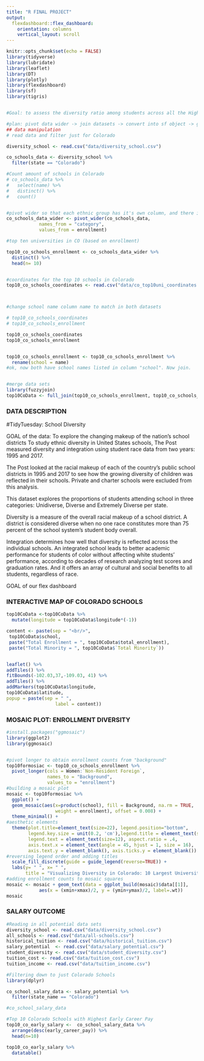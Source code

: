 ```yaml
---
title: "R FINAL PROJECT"
output: 
  flexdashboard::flex_dashboard:
    orientation: columns
    vertical_layout: scroll
---
```


```r
knitr::opts_chunk$set(echo = FALSE)
library(tidyverse)
library(lubridate)
library(leaflet)
library(DT)
library(plotly)
library(flexdashboard)
library(sf)
library(tigris)


#Goal: to assess the diversity ratio among students across all the Higher Education institutions in Colorado

#plan: pivot data wider -> join datasets -> convert into sf object -> good to map
## data manipulation
# read data and filter just for Colorado

diversity_school <- read.csv("data/diversity_school.csv")

co_schools_data <- diversity_school %>% 
  filter(state == "Colorado") 

#Count amount of schools in Colorado
# co_schools_data %>% 
#   select(name) %>%
#   distinct() %>%
#   count()


#pivot wider so that each ethnic group has it's own column, and there is only one University name in the names column
co_schools_data_wider <- pivot_wider(co_schools_data,
            names_from = "category",
            values_from = enrollment)

#top ten universities in CO (based on enrollment)

top10_co_schools_enrollment <- co_schools_data_wider %>%
  distinct() %>%
  head(n= 10)


#coordinates for the top 10 schools in Colorado
top10_co_schools_coordinates <- read.csv("data/co_top10uni_coordinates.csv")



#change school name column name to match in both datasets

# top10_co_schools_coordinates
# top10_co_schools_enrollment

top10_co_schools_coordinates
top10_co_schools_enrollment


top10_co_schools_enrollment <- top10_co_schools_enrollment %>%
  rename(school = name)
#ok, now both have school names listed in column "school". Now join.


#merge data sets
library(fuzzyjoin)
top10CoData <- full_join(top10_co_schools_enrollment, top10_co_schools_coordinates, by = "school")

```

### DATA DESCRIPTION

#TidyTuesday: School Diversity 

GOAL of the data: To explore the changing makeup of the nation’s school districts
To study ethnic diversity in United States schools, The Post measured diversity and integration using student race data from two years: 1995 and 2017.

The Post looked at the racial makeup of each of the country’s public school districts in 1995 and 2017 to see how the growing diversity of children was reflected in their schools. Private and charter schools were excluded from this analysis.

This dataset explores the proportions of students attending school in three categories: Unidiverse, Diverse and Extremely Diverse per state.

Diversity is a measure of the overall racial makeup of a school district. A district is considered diverse when no one race constitutes more than 75 percent of the school system’s student body overall.

Integration determines how well that diversity is reflected across the individual schools. An integrated school leads to better academic performance for students of color without affecting white students’ performance, according to decades of research analyzing test scores and graduation rates. And it offers an array of cultural and social benefits to all students, regardless of race.



GOAL of our flex dashboard

### INTERACTIVE MAP OF COLORADO SCHOOLS


```r
top10CoData <-top10CoData %>%
  mutate(longitude = top10CoData$longitude*(-1))

content <- paste(sep = "<br/>",
 top10CoData$school,
 paste("Total Enrollment = ", top10CoData$total_enrollment),
 paste("Total Minority = ", top10CoData$`Total Minority`))


leaflet() %>%
addTiles() %>%
fitBounds(-102.03,37,-109.03, 41) %>%
addTiles() %>%
addMarkers(top10CoData$longitude,
top10CoData$latitude,
popup = paste(sep = " ",
                  label = content))
```



### MOSAIC PLOT: ENROLLMENT DIVERSITY

```r
#install.packages("ggmosaic")
library(ggplot2)
library(ggmosaic)


#pivot longer to obtain enrollment counts from "background"
top10formosiac <- top10_co_schools_enrollment %>%
  pivot_longer(cols = Women:`Non-Resident Foreign`,
               names_to = "Background",
               values_to = "enrollment")
#building a mosaic plot
mosaic <- top10formosiac %>%
  ggplot() +
  geom_mosaic(aes(x=product(school), fill = Background, na.rm = TRUE, 
                  weight = enrollment), offset = 0.008) + 
  theme_minimal() +
#aesthetic elements  
  theme(plot.title=element_text(size=22), legend.position="bottom", 
        legend.key.size = unit(0.2, 'cm'),legend.title = element_text(size=16), 
        legend.text = element_text(size=12), aspect.ratio = .4, 
        axis.text.x = element_text(angle = 45, hjust = 1, size = 16), 
        axis.text.y = element_blank(), axis.ticks.y = element_blank()) +
#reversing legend order and adding titles
  scale_fill_discrete(guide = guide_legend(reverse=TRUE)) +
  labs(y= " ", x= " ", 
       title = "Visualizing Diversity in Colorado: 10 Largest Universities") 
#adding enrollment counts to mosaic squares
mosaic <- mosaic + geom_text(data = ggplot_build(mosaic)$data[[1]],
            aes(x = (xmin+xmax)/2, y = (ymin+ymax)/2, label=.wt))
mosaic

```

### SALARY OUTCOME 

```r

#Reading in all potential data sets
diversity_school <- read.csv("data/diversity_school.csv")
all_schools <- read.csv("data/all-schools.csv")
historical_tuition <- read.csv("data/historical_tuition.csv")
salary_potential  <- read.csv("data/salary_potential.csv")
student_diversity <- read.csv("data/student_diversity.csv")
tuition_cost <- read.csv("data/tuition_cost.csv")
tuition_income <- read.csv("data/tuition_income.csv")

#Filtering down to just Colorado Schools 
library(dplyr)

co_school_salary_data <- salary_potential %>% 
  filter(state_name == "Colorado") 

#co_school_salary_data

#Top 10 Colorado Schools with Highest Early Career Pay 
top10_co_early_salary <-  co_school_salary_data %>%
  arrange(desc(early_career_pay)) %>%
  head(n=10)

top10_co_early_salary %>%
  datatable()

```


